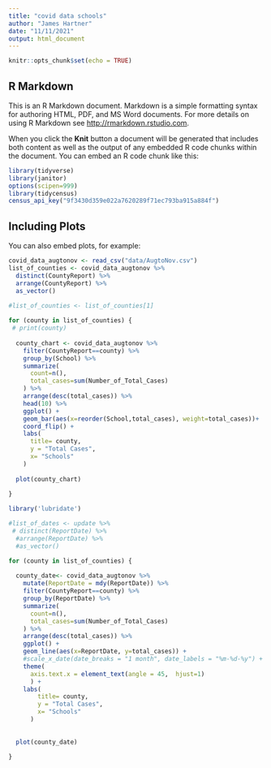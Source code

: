 ```yaml
---
title: "covid data schools"
author: "James Hartner"
date: "11/11/2021"
output: html_document
---
```


```r
knitr::opts_chunk$set(echo = TRUE)
```

## R Markdown

This is an R Markdown document. Markdown is a simple formatting syntax for authoring HTML, PDF, and MS Word documents. For more details on using R Markdown see <http://rmarkdown.rstudio.com>.

When you click the **Knit** button a document will be generated that includes both content as well as the output of any embedded R code chunks within the document. You can embed an R code chunk like this:

```r
library(tidyverse)
library(janitor)
options(scipen=999)
library(tidycensus)
census_api_key("9f3430d359e022a7620289f71ec793ba915a884f")
```

## Including Plots

You can also embed plots, for example:

```r
covid_data_augtonov <- read_csv("data/AugtoNov.csv")
list_of_counties <- covid_data_augtonov %>%
  distinct(CountyReport) %>%
  arrange(CountyReport) %>%
  as_vector()
 
#list_of_counties <- list_of_counties[1]

for (county in list_of_counties) {
 # print(county)
  
  county_chart <- covid_data_augtonov %>%
    filter(CountyReport==county) %>%
    group_by(School) %>%
    summarize(
      count=n(),
      total_cases=sum(Number_of_Total_Cases)
    ) %>%
    arrange(desc(total_cases)) %>%
    head(10) %>%
    ggplot() +
    geom_bar(aes(x=reorder(School,total_cases), weight=total_cases))+
    coord_flip() +
    labs(
      title= county,
      y = "Total Cases",
      x= "Schools"
    )  
  
  plot(county_chart)
    
}
```
```r
library('lubridate')

#list_of_dates <- update %>%
 # distinct(ReportDate) %>%
  #arrange(ReportDate) %>%
  #as_vector()

for (county in list_of_counties) {
  
  county_date<- covid_data_augtonov %>%
    mutate(ReportDate = mdy(ReportDate)) %>%
    filter(CountyReport==county) %>%
    group_by(ReportDate) %>%
    summarize(
      count=n(),
      total_cases=sum(Number_of_Total_Cases)
    ) %>%
    arrange(desc(total_cases)) %>%
    ggplot() +
    geom_line(aes(x=ReportDate, y=total_cases)) +
    #scale_x_date(date_breaks = "1 month", date_labels = "%m-%d-%y") +
    theme( 
      axis.text.x = element_text(angle = 45,  hjust=1)
      ) +
    labs(
        title= county,
        y = "Total Cases",
        x= "Schools"
      )
    
  
  plot(county_date)
    
}
```

